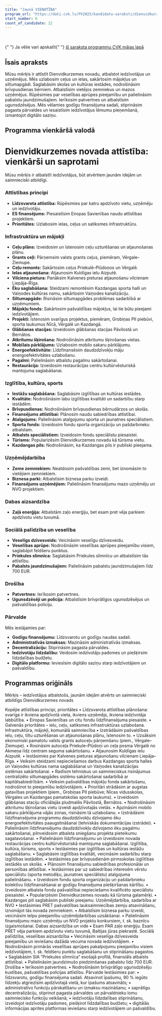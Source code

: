 ```yaml
---
title: "Jaunā VIENOTĪBA"
program_url: "https://dati.cvk.lv/PV2025/kandidatu-saraksti/dienvidkurzemes-novads/jauna-vienotiba"
start_number: 6
count_of_candidate: 22
---
```



<Badge text="Ceļu un satiksmes infrastruktūra" variant="note" size="small" /> <Badge
  text="Izglītības un kultūras iestāžu saglabāšana"
  variant="note"
  size="small"
/> <Badge text="Uzņēmējdarbības atbalsts" variant="note" size="small" /> <Badge
  text="Zaļā enerģija (ierobežojumi)"
  variant="note"
  size="small"
/> <Badge
  text="Iedzīvotāju līdzdalība un decentralizācija"
  variant="note"
  size="small"
/>

<br />
<br />{" "}

<Card title="Šis ir mākslīga intelekta ģenerēts apraksts" icon="starlight">
  Ja vēlie vari apskatīt{" "}
  <a href={frontmatter.program_url} target="_blank">
    šī saraksta programmu CVK mājas lapā
  </a>
</Card>

## Īsais apraksts

Mūsu mērķis ir attīstīt Dienvidkurzemes novadu, atbalstot iedzīvotājus un uzņēmējus. Mēs uzlabosim ceļus un ielas, sakārtosim mājokļus un siltumapgādi. Saglabāsim skolas un kultūras iestādes, nodrošināsim brīvpusdienas bērniem. Atbalstīsim vietējos zemniekus un mazos uzņēmējus. Rūpēsimies par veselības aprūpes pieejamību un palielināsim pabalstu jaundzimušajiem. Ierīkosim patvertnes un atbalstīsim ugunsdzēsējus. Mēs vēlamies godīgu finansējuma sadali, stiprināsim pagasta pārvaldes un iesaistīsim iedzīvotājus lēmumu pieņemšanā, izmantojot digitālo saziņu.

## Programma vienkāršā valodā

# Dienvidkurzemes novada attīstība: vienkārši un saprotami

Mūsu mērķis ir atbalstīt iedzīvotājus, būt atvērtiem jaunām idejām un saimnieciski atbildīgi.

### Attīstības principi

- **Līdzsvarota attīstība:** Rūpēsimies par katru apdzīvoto vietu, uzņēmēju un iedzīvotāju.
- **ES finansējums:** Piesaistīsim Eiropas Savienības naudu attīstības projektiem.
- **Prioritātes:** Uzlabosim ielas, ceļus un satiksmes infrastruktūru.

### Infrastruktūra un mājokļi

- **Ceļu plāns:** Izveidosim un īstenosim ceļu uzturēšanas un atjaunošanas plānu.
- **Grants ceļi:** Pārņemsim valsts grants ceļus, piemēram, Vērgale–Ziemupe.
- **Ceļu remonts:** Sakārtosim ceļus Priekulē–Plūdoņos un Vērgalē.
- **Ielas atjaunošana:** Atjaunosim Kuldīgas ielu Aizputē.
- **Vilciena pietura:** Panāksim Kalvenes pieturas atjaunošanu vilcienam Liepāja–Rīga.
- **Ēku saglabāšana:** Steidzami remontēsim Kazdangas sporta halli un Vaiņodes kultūras namu, sakārtosim Vaiņodes kanalizāciju.
- **Siltumapgāde:** Risināsim siltumapgādes problēmas sadarbībā ar uzņēmumiem.
- **Mājokļu fonds:** Sakārtosim pašvaldības mājokļus, lai tie būtu pieejami iedzīvotājiem.
- **Projekti:** Īstenosim svarīgus projektus, piemēram, Grobiņas PII piebūvi, sporta laukumus Nīcā, Vērgalē un Kazdangā.
- **Glābšanas stacijas:** Izveidosim glābšanas stacijas Pāvilostā un Bernātos.
- **Atkritumu šķirošana:** Nodrošināsim atkritumu šķirošanas vietas.
- **Mobīlais pārklājums:** Uzlabosim mobilo sakaru pārklājumu.
- **Energoefektivitāte:** Līdzfinansēsim daudzdzīvokļu māju energoefektivitātes uzlabošanu.
- **Pagalmi:** Palielināsim atbalstu pagalmu sakārtošanai.
- **Restaurācija:** Izveidosim restaurācijas centru kultūrvēsturiskā mantojuma saglabāšanai.

### Izglītība, kultūra, sports

- **Iestāžu saglabāšana:** Saglabāsim izglītības un kultūras iestādes.
- **Kvalitāte:** Nodrošināsim labu izglītības kvalitāti un sadarbību starp iestādēm.
- **Brīvpusdienas:** Nodrošināsim brīvpusdienas bērnudārzos un skolās.
- **Finansējums attīstībai:** Plānosim naudu sabiedrības attīstībai.
- **Atalgojums:** Palielināsim atalgojumu sporta un jaunatnes speciālistiem.
- **Sporta fonds:** Izveidosim fondu sporta organizāciju un pašdarbnieku atbalstam.
- **Atbalsts speciālistiem:** Izveidosim fondu speciālistu piesaistei.
- **Tūrisms:** Popularizēsim Dienvidkurzemes novadu kā tūrisma vietu.
- **Kazdangas pils:** Nodrošināsim, ka Kazdangas pils ir publiski pieejama.

### Uzņēmējdarbība

- **Zeme zemniekiem:** Neatdosim pašvaldības zemi, bet iznomāsim to vietējiem zemniekiem.
- **Biznesa parki:** Atbalstīsim biznesa parku izveidi.
- **Finansējums uzņēmējiem:** Palielināsim finansējumu mazo uzņēmēju un NVO projektiem.

### Dabas aizsardzība

- **Zaļā enerģija:** Atbalstām zaļo enerģiju, bet esam pret vēja parkiem apdzīvotu vietu tuvumā.

### Sociālā palīdzība un veselība

- **Veselīgs dzīvesveids:** Veicināsim veselīgu dzīvesveidu.
- **Veselības aprūpe:** Nodrošināsim veselības aprūpes pieejamību visiem, saglabājot feldšeru punktus.
- **Priekules slimnīca:** Saglabāsim Priekules slimnīcu un atbalstīsim tās attīstību.
- **Pabalsts jaundzimušajiem:** Palielināsim pabalstu jaundzimušajiem līdz 700 EUR.

### Drošība

- **Patvertnes:** Ierīkosim patvertnes.
- **Ugunsdzēsēji un policija:** Atbalstīsim brīvprātīgos ugunsdzēsējus un pašvaldības policiju.

### Pārvalde

Mēs iestājamies par:

- **Godīgu finansējumu:** Līdzsvarotu un godīgu naudas sadali.
- **Administratīvās izmaksas:** Mazināsim administratīvās izmaksas.
- **Decentralizāciju:** Stiprināsim pagasta pārvaldes.
- **Iedzīvotāju līdzdalību:** Veidosim iedzīvotāju padomes un piešķirsim līdzdalības budžetu.
- **Digitālo platformu:** Ieviesīsim digitālo saziņu starp iedzīvotājiem un pašvaldību.

## Programmas oriģināls

Mērķis – iedzīvotājus atbalstošs, jaunām idejām atvērts un saimnieciski atbildīgs Dienvidkurzemes novads

Kopējie attīstības principi, prioritātes
• Līdzsvarota attīstības plānošana: svarīga ir ikviena apdzīvotā vieta, ikviens uzņēmējs, ikviena iedzīvotāja labbūtība.
• Eiropas Savienības un citu fondu līdzfinansējuma piesaiste.
• Galvenās prioritātes – ielu, ceļu, satiksmes infrastruktūras uzlabošana.
Infrastruktūra, mājokļi, komunālā saimniecība
• Izstrādāsim pašvaldības ielu, ceļu, tiltu uzturēšanas un atjaunošanas plānu, īstenosim to.
• Uzsāksim ekonomiski pamatotu valsts grants autoceļu pārņemšanu (piem., Vērgale–Ziemupe).
• Rosināsim autoceļa Priekule–Plūdoņi un ceļa posma Vērgalē no Akmeņa līdz centram seguma sakārtošanu.
• Atjaunosim Kuldīgas ielu Aizputē.
• Iestāsimies par Kalvenes pieturas atjaunošanu vilcienam Liepāja–Rīga.
• Veiksim steidzami nepieciešamos darbus Kazdangas sporta halles un Vaiņodes kultūras nama saglabāšanai un Vaiņodes kanalizācijas sistēmas sakārtošanai.
• Radīsim tehniskus un saimnieciskus risinājumus centralizēto siltumapgādes sistēmu sakārtošanai sadarbībā ar kapitālsabiedrībām.
• Veiksim pašvaldības mājokļu fonda sakārtošanu, nodrošinot to pieejamību iedzīvotājiem.
• Prioritāri strādāsim ar augstas gatavības projektiem (piem., Grobiņas PII piebūve; Nīcas vidusskolas, Vērgales un Kazdangas pamatskolas sporta laukums).
• Izveidosim glābšanas staciju oficiālajās pludmalēs Pāvilostā, Bernātos.
• Nodrošināsim atkritumu šķirošanas vietu izveidi apdzīvotajās vietās.
• Apzināsim mobilo sakaru pārklājuma vājās zonas, risināsim tā uzlabošanu.
• Izstrādāsim līdzfinansējuma programmu daudzdzīvokļu dzīvojamo ēku energoefektivitātes paaugstināšanai (tehniskās dokumentācijas izstrādei).
• Palielināsim līdzfinansējumu daudzdzīvokļu dzīvojamo ēku pagalmu sakārtošanai, pilnveidosim atbalsta sniegšanu projekta pieteikumu sagatavošanai.
• Palielināsim līdzfinansējumu un izveidosim novada restaurācijas centru kultūrvēsturiskā mantojuma saglabāšanai.
Izglītība, kultūra, tūrisms, sports
• Iestāsimies par izglītības un kultūras iestāžu saglabāšanu.
• Saglabāsim izglītības kvalitāti, veicināsim sadarbību starp izglītības iestādēm.
• Iestāsimies par brīvpusdienām pirmsskolas izglītības iestādēs un skolās.
• Plānosim finansējumu sabiedrības profesionālai un personības attīstībai.
• Iestāsimies par uz sabiedrības interesēm vērstu speciālistu (sporta metodiķu, jaunatnes speciālistu) atalgojuma palielināšanu.
• Izveidosim fondu sporta organizāciju un pašdarbnieku kolektīvu līdzfinansēšanai ar godīgu finansējuma piešķiršanas kārtību.
• Izveidosim atbalsta fondu pašvaldībai nepieciešamo kvalificēto speciālistu piesaistei.
• Popularizēsim Dienvidkurzemes novadu kā tūrisma galamērķi.
• Kazdangas pili saglabāsim publiski pieejamu.
Uzņēmējdarbība, sadarbība ar NVO
• Iestāsimies PRET pašvaldības lauksaimniecības zemju atsavināšanu, iznomājot tās novada zemniekiem.
• Atbalstīsim biznesa parku izveidi, veicināsim telpu pieejamību uzņēmējdarbības uzsākšanai.
• Palielināsim finansējumu mazo uzņēmēju un NVO projektu konkursiem, t. sk. baznīcu izgaismošanai.
Dabas aizsardzība un vide
• Esam PAR zaļo enerģiju. Esam PRET vēja parkiem apdzīvotu vietu tuvumā, Baltijas jūras piekrastē.
Sociālā palīdzība, veselības aizsardzība
• Veicināsim veselīga dzīvesveida pieejamību un ieviešanu dažāda vecuma novada iedzīvotājiem.
• Nodrošināsim primārās veselības aprūpes pakalpojumu pieejamību visiem iedzīvotājiem, t. sk. feldšeru punktu saglabāšanu un stiprināšanu pagastos.
• Saglabāsim SIA “Priekules slimnīca” esošajā profilā, finansiāls atbalsts attīstībai.
• Palielināsim jaundzimušo piedzimšanas pabalstu līdz 700 EUR.
Drošība
• Ierīkosim patvertnes.
• Nodrošināsim brīvprātīgo ugunsdzēsēju kustības, pašvaldības policijas attīstību.
Pārvalde
Iestāsimies par:
• līdzsvarotu, godīgu finansējuma sadali. Atsavinot īpašumu, 90 % iegūto līdzekļu atgriezīsim apdzīvotajā vietā, kur īpašums atsavināts;
• administratīvo funkciju pārskatīšanu un izmaksu mazināšanu;
• saprātīgu decentralizāciju, stiprinot pagasta pārvaldes un pārvaldnieku lomu saimniecisko funkciju veikšanā;
• iedzīvotāju līdzdalības stiprināšanu, izveidojot iedzīvotāju padomes, piešķirot līdzdalības budžetu;
• digitālās informācijas aprites platformas ieviešanu starp iedzīvotājiem un pašvaldību.
